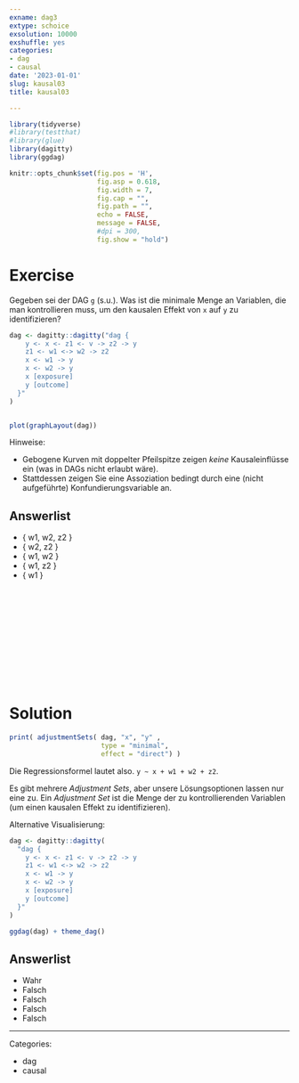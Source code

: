 ```yaml
---
exname: dag3
extype: schoice
exsolution: 10000
exshuffle: yes
categories:
- dag
- causal
date: '2023-01-01'
slug: kausal03
title: kausal03

---
```





```r
library(tidyverse)
#library(testthat)
#library(glue)
library(dagitty)
library(ggdag)
```


```r
knitr::opts_chunk$set(fig.pos = 'H',
                      fig.asp = 0.618,
                      fig.width = 7,
                      fig.cap = "", 
                      fig.path = "",
                      echo = FALSE,
                      message = FALSE,
                      #dpi = 300,
                      fig.show = "hold")
```






# Exercise

Gegeben sei der DAG `g` (s.u.). 
Was ist die minimale Menge an Variablen,
die man kontrollieren muss,
um den kausalen Effekt von `x` auf `y` zu identifizieren?


```r
dag <- dagitty::dagitty("dag {
    y <- x <- z1 <- v -> z2 -> y
    z1 <- w1 <-> w2 -> z2
    x <- w1 -> y
    x <- w2 -> y
    x [exposure]
    y [outcome]
  }"
) 


plot(graphLayout(dag))

```



Hinweise:

- Gebogene Kurven mit doppelter Pfeilspitze zeigen *keine* Kausaleinflüsse ein (was in DAGs nicht erlaubt wäre). 
- Stattdessen zeigen Sie eine Assoziation bedingt durch eine (nicht aufgeführte) Konfundierungsvariable an.


Answerlist
----------

* { w1, w2, z2 }
* { w2, z2 }
* { w1, w2 }
* { w1, z2 }
* { w1 }






</br>
</br>
</br>
</br>
</br>
</br>
</br>
</br>
</br>
</br>

# Solution


```r
print( adjustmentSets( dag, "x", "y" ,
                       type = "minimal",
                       effect = "direct") )
```



Die Regressionsformel lautet also. `y ~ x + w1 + w2 + z2`.

Es gibt mehrere *Adjustment Sets*,
aber unsere Lösungsoptionen lassen nur eine zu.
Ein *Adjustment Set* ist die Menge der zu kontrollierenden Variablen (um einen kausalen Effekt zu identifizieren).



Alternative Visualisierung:

```r
dag <- dagitty::dagitty(
  "dag {
    y <- x <- z1 <- v -> z2 -> y
    z1 <- w1 <-> w2 -> z2
    x <- w1 -> y
    x <- w2 -> y
    x [exposure]
    y [outcome]
  }"
) 

ggdag(dag) + theme_dag()
```




Answerlist
----------


* Wahr
* Falsch
* Falsch
* Falsch
* Falsch




---

Categories: 

- dag
- causal


